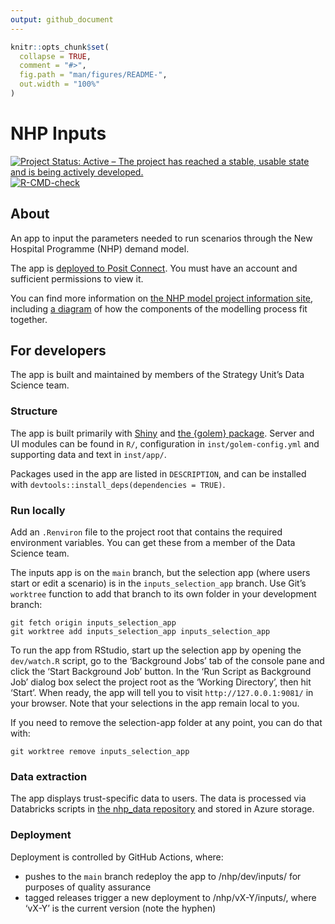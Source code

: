 ```yaml
---
output: github_document
---
```


<!-- README.md is generated from README.Rmd. Please edit that file -->

```r
knitr::opts_chunk$set(
  collapse = TRUE,
  comment = "#>",
  fig.path = "man/figures/README-",
  out.width = "100%"
)
```

# NHP Inputs

<!-- badges: start -->
[![Project Status: Active – The project has reached a stable, usable state and is being actively developed.](https://www.repostatus.org/badges/latest/active.svg)](https://www.repostatus.org/#active)
[![R-CMD-check](https://github.com/The-Strategy-Unit/nhp_inputs/actions/workflows/R-CMD-check.yaml/badge.svg)](https://github.com/The-Strategy-Unit/nhp_inputs/actions/workflows/R-CMD-check.yaml)
<!-- badges: end -->

## About

An app to input the parameters needed to run scenarios through the New Hospital Programme (NHP) demand model.

The app is [deployed to Posit Connect](https://connect.strategyunitwm.nhs.uk/nhp/inputs/). You must have an account and sufficient permissions to view it.

You can find more information on [the NHP model project information site](https://connect.strategyunitwm.nhs.uk/nhp/project_information/), including [a diagram](https://connect.strategyunitwm.nhs.uk/nhp/project_information/project_plan_and_summary/components-overview.html) of how the components of the modelling process fit together.

## For developers

The app is built and maintained by members of the Strategy Unit's Data Science team.

### Structure

The app is built primarily with [Shiny](https://shiny.posit.co/) and [the {golem} package](https://thinkr-open.github.io/golem/). Server and UI modules can be found in `R/`, configuration in `inst/golem-config.yml` and supporting data and text in `inst/app/`.

Packages used in the app are listed in `DESCRIPTION`, and can be installed with `devtools::install_deps(dependencies = TRUE)`.

### Run locally

Add an `.Renviron` file to the project root that contains the required environment variables. You can get these from a member of the Data Science team.

The inputs app is on the `main` branch, but the selection app (where users start or edit a scenario) is in the `inputs_selection_app` branch. Use Git’s `worktree` function to add that branch to its own folder in your development branch:

```
git fetch origin inputs_selection_app
git worktree add inputs_selection_app inputs_selection_app
```

To run the app from RStudio, start up the selection app by opening the `dev/watch.R` script, go to the ‘Background Jobs’ tab of the console pane and click the ‘Start Background Job’ button. In the ‘Run Script as Background Job’ dialog box select the project root as the 'Working Directory', then hit ‘Start’. When ready, the app will tell you to visit `http://127.0.0.1:9081/` in your browser. Note that your selections in the app remain local to you.

If you need to remove the selection-app folder at any point, you can do that with:

```
git worktree remove inputs_selection_app 
```

### Data extraction

The app displays trust-specific data to users. The data is processed via Databricks scripts in [the nhp_data repository](https://github.com/The-Strategy-Unit/nhp_data) and stored in Azure storage.

### Deployment

Deployment is controlled by GitHub Actions, where:

* pushes to the `main` branch redeploy the app to /nhp/dev/inputs/ for purposes of quality assurance
* tagged releases trigger a new deployment to /nhp/vX-Y/inputs/, where 'vX-Y' is the current version (note the hyphen)
